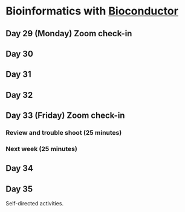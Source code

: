 # Bioinformatics with [Bioconductor][] {#five}

[Bioconductor]: https://bioconductor.org

## Day 29 (Monday) Zoom check-in

## Day 30

## Day 31

## Day 32

## Day 33 (Friday) Zoom check-in

### Review and trouble shoot (25 minutes)

### Next week (25 minutes)

## Day 34

## Day 35

Self-directed activities.
